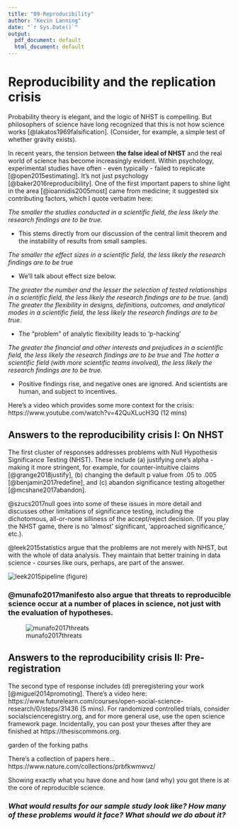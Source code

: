 ```yaml
---
title: "09-Reproducibility"
author: "Kevin Lanning"
date: "`r Sys.Date()`"
output:
  pdf_document: default
  html_document: default
---
```

# Reproducibility and the replication crisis

Probability theory is elegant, and the logic of NHST is compelling. But philosophers of science have long recognized that this is not how science works [@lakatos1969falsification]. (Consider, for example, a simple test of whether gravity exists).

In recent years, the tension between **the false ideal of NHST** and the real world of science has become increasingly evident. Within psychology, experimental studies have often - even typically - failed to replicate [@open2015estimating].  It's not just psychology [@baker2016reproducibility]. One of the first important papers to shine light in the area  [@ioannidis2005most] came from medicine; it suggested six contributing factors, which I quote verbatim here: 

*The smaller the studies conducted in a scientific field, the less likely the research findings are to be true.* 

- This stems directly from our discussion of the central limit theorem and the instability of results from small samples.

*The smaller the effect sizes in a scientific field, the less likely the research findings are to be true*

- We'll talk about effect size below.

*The greater the number and the lesser the selection of tested relationships in a scientific field, the less likely the research findings are to be true.* (and) *The greater the flexibility in designs, definitions, outcomes, and analytical modes in a scientific field, the less likely the research findings are to be true.*

- The "problem" of analytic flexibility leads to 'p-hacking'

*The greater the financial and other interests and prejudices in a scientific field, the less likely the research findings are to be true* and *The hotter a scientific field (with more scientific teams involved), the less likely the research findings are to be true.* 

- Positive findings rise, and negative ones are ignored.  And scientists are human, and subject to incentives. 

Here's a video which provides some more context for the crisis: https://www.youtube.com/watch?v=42QuXLucH3Q (12 mins)

## Answers to the reproducibility crisis I: On NHST

The first cluster of responses addresses problems with Null Hypothesis Significance Testing (NHST). These include (a) justifying one's alpha - making it more stringent, for example, for counter-intuitive claims [@grange2018justify], (b) changing the default p value from .05 to .005 [@benjamin2017redefine], and (c) abandon significance testing altogether [@mcshane2017abandon]. 

@szucs2017null goes into some of these issues in more detail and discusses other limitations of significance testing, including the dichotomous, all-or-none silliness of the accept/reject decision.  (If you play the NHST game, there is no 'almost' significant, 'approached significance,' etc.).

@leek2015statistics argue that the problems are not merely with NHST, but with the whole of data analysis. They maintain that better training in data science - courses like ours, perhaps, are part of the answer.

![leek2015pipeline](leek2015pipeline.PNG) (figure) 

### @munafo2017manifesto also argue that threats to reproducible science occur at a number of places in science, not just with the evaluation of hypotheses. 

![munafo2017threats](munafo2017threats.PNG)

## Answers to the reproducibility crisis II: Pre-registration

The second type of response includes (d) preregistering your work [@miguel2014promoting]. There's a video here: https://www.futurelearn.com/courses/open-social-science-research/0/steps/31436 (5 mins). For randomized controlled trials, consider socialscienceregistry.org, and for more general use, use the open science framework page. Incidentally, you can post your theses after they are finished at https://thesiscommons.org.

garden of the forking paths

There's a collection of papers here... https://www.nature.com/collections/prbfkwmwvz/

Showing exactly what you have done and how (and why) you got there is at the core of reproducible science.  

### *What would results for our sample study look like? How many of these problems would it face? What should we do about it?*

